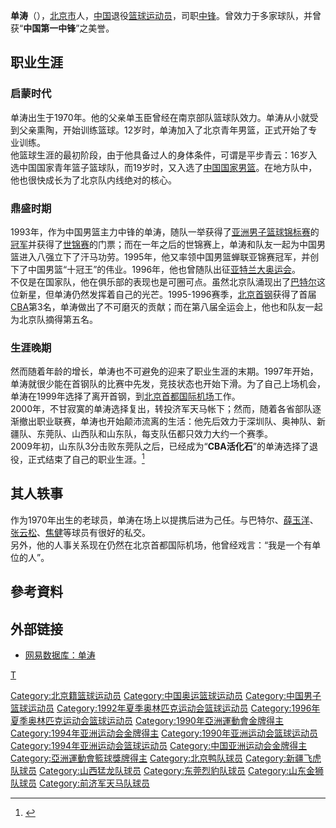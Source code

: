 {{infobox basketball biography
| name = 单涛
| image = 
| caption = 
| height_m = 2.16
| weight_kg = 125
| position = [[中锋_(篮球)|中锋]]
| nationality = {{PRC}}
| birth_date = {{birth date and age|1970|5|30}}
| birth_place = {{CHN}}[[河北省|河北省]][[唐山地区|唐山地区]][[唐山市|唐山市]]
| college = 
| years1 = [[1995-96年中国男子篮球甲A联赛|1995]]－[[1998-99年中国男子篮球甲A联赛|1999]]
| team1 = [[北京鸭首钢篮球俱乐部|北京鸭]]
| years2 = [[2000-01年中国男子篮球甲A联赛|2000]]
| team2 = [[济军天马|济军天马]]
| years3 = [[2000-01年中国男子篮球甲A联赛|2001]]
| team3 = [[深圳易康|深圳易康]]
| years4 = [[2001-02年中国男子篮球甲A联赛|2001]]－2005
| team4 = [[北京奥神|北京奥神]]
| years5 = [[2005-06年中国男子篮球职业联赛|2005－2006]]
| team5 = [[新疆飞虎|新疆飞虎]]
| years6 = [[2006-07年中国男子篮球职业联赛|2006－2007]]
| team6 = [[东莞烈豹|东莞烈豹]]
| years7 = [[2007-08年中国男子篮球职业联赛|2007－2008]]
| team7 = [[山西猛龙|山西猛龙]]
| years8 = [[2008-09年中国男子篮球职业联赛|2008－2009]]
| team8 = [[山东金狮|山东金狮]]
| career_start = 1986年
| career_end = 2009年
| medal_templates = 
{{Medal|Sport|男子[[篮球|篮球]]}}
{{Medal|Country|{{CHN}}}}
{{Medal|Competition|[[亚洲篮球锦标赛|亚洲篮球锦标赛]]}}
{{MedalGold|[[1989年亚洲篮球锦标赛|1989年北京]]|团队}}
{{MedalGold|[[1991年亚洲篮球锦标赛|1991年神户]]|团队}}
{{MedalGold|[[1993年亚洲篮球锦标赛|1993年雅加达]]|团队}}
{{MedalGold|[[1995年亚洲篮球锦标赛|1995年汉城]]|团队}}
{{Medal|Competition|[[亚洲运动会|亚洲运动会]]}}
{{MedalGold|[[1990年亚洲运动会篮球比赛|1990年北京]]|团队}}
{{MedalGold|[[1994年亚洲运动会篮球比赛|1994年广岛]]|团队}}
}}
'''单涛'''（{{bd|1970年|5月30日|catIdx=S单}}），[[北京市|北京市]]人，[[中华人民共和国|中国]]退役[[篮球|篮球]][[运动员|运动员]]，司职[[中锋|中锋]]。曾效力于多家球队，并曾获“'''中国第一中锋'''”之美誉。

== 职业生涯 ==
=== 启蒙时代 ===
单涛出生于1970年。他的父亲单玉臣曾经在南京部队篮球队效力。单涛从小就受到父亲熏陶，开始训练篮球。12岁时，单涛加入了北京青年男篮，正式开始了专业训练。<br />
他篮球生涯的最初阶段，由于他具备过人的身体条件，可谓是平步青云：16岁入选中国国家青年篮子篮球队，而19岁时，又入选了[[中国国家男子篮球队|中国国家男篮]]。在地方队中，他也很快成长为了北京队内线绝对的核心。
=== 鼎盛时期 ===
1993年，作为中国男篮主力中锋的单涛，随队一举获得了[[亚洲男子篮球锦标赛|亚洲男子篮球锦标赛]]的[[冠军|冠军]]并获得了[[世界男子篮球锦标赛|世锦赛]]的门票；而在一年之后的世锦赛上，单涛和队友一起为中国男篮进入八强立下了汗马功劳。1995年，他又率领中国男篮蝉联亚锦赛冠军，并创下了中国男篮“十冠王”的伟业。1996年，他也曾随队出征[[亚特兰大奥运会|亚特兰大奥运会]]。<br />
不仅是在国家队，他在俱乐部的表现也是可圈可点。虽然北京队涌现出了[[孟克·巴特尔|巴特尔]]这位新星，但单涛仍然发挥着自己的光芒。1995-1996赛季，[[北京鸭篮球俱乐部|北京首钢]]获得了首届[[中国男子篮球职业联赛|CBA]]第3名，单涛做出了不可磨灭的贡献；而在第八届全运会上，他也和队友一起为北京队摘得第五名。
=== 生涯晚期 ===
然而随着年龄的增长，单涛也不可避免的迎来了职业生涯的末期。1997年开始，单涛就很少能在首钢队的比赛中先发，竞技状态也开始下滑。为了自己上场机会，单涛在1999年选择了离开首钢，到[[北京首都国际机场|北京首都国际机场]]工作。<br />
2000年，不甘寂寞的单涛选择复出，转投济军天马帐下；然而，随着各省部队逐渐撤出职业联赛，单涛也开始颠沛流离的生活：他先后效力于深圳队、奥神队、新疆队、东莞队、山西队和山东队，每支队伍都只效力大约一个赛季。<br />
2009年初，山东队3分击败东莞队之后，已经成为“'''CBA活化石'''”的单涛选择了退役，正式结束了自己的职业生涯。<ref>{{Cite web |url=http://sports.sohu.com/20090122/n261891103.shtml |title=CBA活化石正式告别山东 单涛风格不符提前解约 |access-date=2009-01-23 |archive-url=https://web.archive.org/web/20090125072444/http://sports.sohu.com/20090122/n261891103.shtml |archive-date=2009-01-25 |dead-url=yes }}</ref>
== 其人轶事 ==
作为1970年出生的老球员，单涛在场上以提携后进为己任。与巴特尔、[[薛玉洋|薛玉洋]]、[[张云松|张云松]]、[[焦健|焦健]]等球员有很好的私交。<br />
另外，他的人事关系现在仍然在北京首都国际机场，他曾经戏言：“我是一个有单位的人”。

==參考資料==
{{reflist}}

==外部链接==
*[https://web.archive.org/web/20081227172744/http://data.sports.163.com/athlete/home/0005000EBDMV.html 网易数据库：单涛]

{{1989年男篮亚锦赛中国队阵容}}
{{1990年男篮世锦赛中国队阵容}}
{{1991年男篮亚锦赛中国队阵容}}
{{1992年夏季奥运会中国男子篮球阵容}}
{{1993年男篮亚锦赛中国队阵容}}
{{中国1994年世界篮球锦标赛参赛名单}}
{{1995年男篮亚锦赛中国队阵容}}
{{1996年奥运会男子篮球中国参赛名单}}

{{Authority control}}
{{DEFAULTSORT:Shan单}}
[[category:单姓|T]]
[[Category:北京籍篮球运动员|Category:北京籍篮球运动员]]
[[Category:中国奥运篮球运动员|Category:中国奥运篮球运动员]]
[[Category:中国男子篮球运动员|Category:中国男子篮球运动员]]
[[Category:1992年夏季奥林匹克运动会篮球运动员|Category:1992年夏季奥林匹克运动会篮球运动员]]
[[Category:1996年夏季奥林匹克运动会篮球运动员|Category:1996年夏季奥林匹克运动会篮球运动员]]
[[Category:1990年亞洲運動會金牌得主|Category:1990年亞洲運動會金牌得主]]
[[Category:1994年亚洲运动会金牌得主|Category:1994年亚洲运动会金牌得主]]
[[Category:1990年亚洲运动会篮球运动员|Category:1990年亚洲运动会篮球运动员]]
[[Category:1994年亚洲运动会篮球运动员|Category:1994年亚洲运动会篮球运动员]]
[[Category:中国亚洲运动会金牌得主|Category:中国亚洲运动会金牌得主]]
[[Category:亞洲運動會籃球獎牌得主|Category:亞洲運動會籃球獎牌得主]]
[[Category:北京鸭队球员|Category:北京鸭队球员]]
[[Category:新疆飞虎队球员|Category:新疆飞虎队球员]]
[[Category:山西猛龙队球员|Category:山西猛龙队球员]]
[[Category:东莞烈豹队球员|Category:东莞烈豹队球员]]
[[Category:山东金狮队球员|Category:山东金狮队球员]]
[[Category:前济军天马队球员|Category:前济军天马队球员]]